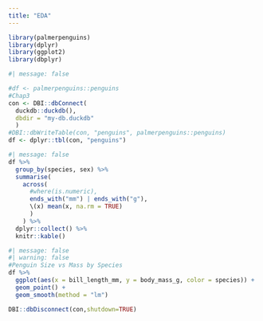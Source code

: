 ```yaml
---
title: "EDA"
---
```


```r
library(palmerpenguins)
library(dplyr)
library(ggplot2)
library(dbplyr)

#| message: false

#df <- palmerpenguins::penguins
#Chap3
con <- DBI::dbConnect(
  duckdb::duckdb(), 
  dbdir = "my-db.duckdb"
  )
#DBI::dbWriteTable(con, "penguins", palmerpenguins::penguins)
df <- dplyr::tbl(con, "penguins")
```

```r
#| message: false
df %>%
  group_by(species, sex) %>%
  summarise(
    across(
      #where(is.numeric), 
      ends_with("mm") | ends_with("g"),
      \(x) mean(x, na.rm = TRUE)
      )
    ) %>%
  dplyr::collect() %>%
  knitr::kable()
```

```r
#| message: false
#| warning: false 
#Penguin Size vs Mass by Species
df %>%
  ggplot(aes(x = bill_length_mm, y = body_mass_g, color = species)) +
  geom_point() + 
  geom_smooth(method = "lm")

```

```r
DBI::dbDisconnect(con,shutdown=TRUE)
```
